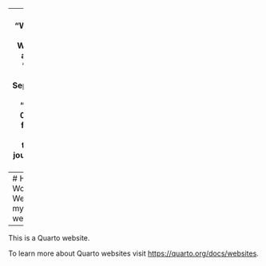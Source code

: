 
---
title: "Welcome to My Website"
author: "Kevin Lopez Sepulveda"
date: "2025-01-26"
format:
  html:
    theme: journal
    toc: true
---
# Hello, World!  
Welcome to my Quarto website. 
---

This is a Quarto website.

To learn more about Quarto websites visit <https://quarto.org/docs/websites>.
